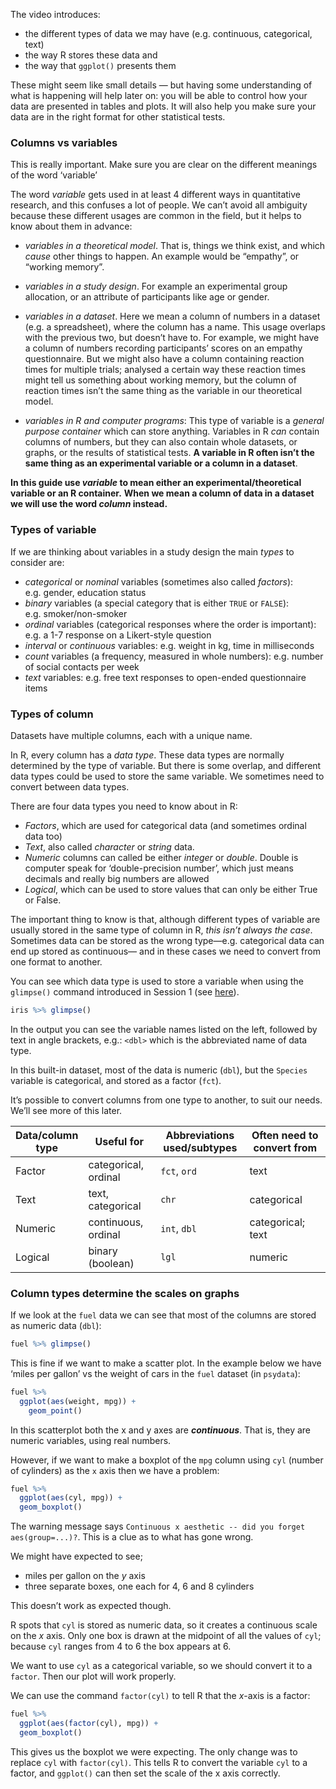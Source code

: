 The video introduces:

- the different types of data we may have (e.g. continuous, categorical, text)
- the way R stores these data and
- the way that `ggplot()` presents them


These might seem like small details — but having some understanding of what is happening will help later on: you
will be able to control how your data are presented in tables and plots. It will also help you make sure
your data are in the right format for other statistical tests.


### Columns vs variables

:::{.tip}

This is really important. Make sure you are clear on the different meanings of the word 'variable'

:::

The word *variable* gets used in at least 4 different ways in quantitative research, and this confuses a lot of people.
We can't avoid all ambiguity because these different usages are common in the field, but it helps to know
about them in advance:


- *variables in a theoretical model*. That is, things we think exist, and which *cause* other things to happen. An example would be "empathy", or "working memory".

- *variables in a study design*. For example an experimental group allocation, or an attribute of participants like age or gender.

- *variables in a dataset*. Here we mean a column of numbers in a dataset (e.g. a spreadsheet), where the column has a name. This usage overlaps with the previous two, but doesn't have to. For example, we might have a column of numbers recording participants' scores on an empathy questionnaire. But we might also have a column containing reaction times for multiple trials; analysed a certain way these reaction times might tell us something about working memory, but the column of reaction times isn't the same thing as the variable in our theoretical model.

- *variables in R and computer programs*: This type of variable is a *general purpose container* which can store anything. Variables in R *can* contain columns of numbers, but they can also contain whole datasets, or graphs, or the results of statistical tests. **A variable in R often isn't the same thing as an experimental variable or a column in a dataset**.


**In this guide use *variable* to mean either an experimental/theoretical variable or an R container.**
**When we mean a column of data in a dataset we will use the word *column* instead.**



### Types of variable

If we are thinking about variables in a study design the main *types* to consider are:

- *categorical* or *nominal* variables (sometimes also called *factors*): e.g. gender, education status
- *binary* variables (a special category that is either `TRUE` or `FALSE`): e.g. smoker/non-smoker
- *ordinal* variables (categorical responses where the order is important): e.g. a 1-7 response on a Likert-style question
- *interval* or *continuous* variables: e.g. weight in kg, time in milliseconds
- *count* variables (a frequency, measured in whole numbers): e.g. number of social contacts per week
- *text* variables: e.g. free text responses to open-ended questionnaire items



### Types of column

Datasets have multiple columns, each with a unique name.

In R, every column has a *data type*. These data types are normally determined by the type of variable. But there is
some overlap, and different data types could be used to store the same variable. We sometimes need to convert between
data types.

There are four data types you need to know about in R:

- *Factors*, which are used for categorical data (and sometimes ordinal data too)
- *Text*, also called *character* or *string* data.
- *Numeric* columns can called be either *integer* or *double*. Double is computer speak for 'double-precision number', which just means decimals and really big numbers are allowed
- *Logical*, which can be used to store values that can only be either True or False.


The important thing to know is that, although different types of variable are usually stored in the same
type of column in R, *this isn't always the case*. Sometimes data can be stored as the wrong type---e.g.
categorical data can end up stored as continuous--- and in these cases we need to convert from one
format to another.


You can see which data type is used to store a variable when using the `glimpse()` command introduced in
Session 1 (see [here](session-1.html#exploring)).

```r
iris %>% glimpse()
```

In the output you can see the variable names listed on the left, followed by text in angle brackets, e.g.: `<dbl>` which
is the abbreviated name of data type.

In this built-in dataset, most of the data is numeric (`dbl`), but the `Species` variable is categorical, and stored as a factor (`fct`).

It's possible to convert columns from one type to another, to suit our needs. We'll see more of this later.


| Data/column type | Useful for             | Abbreviations used/subtypes | Often need to convert from |
| ---------------- | ---------------------- | --------------------------- | -------------------------- |
| Factor           | categorical, ordinal   | `fct`, `ord`                | text                       |
| Text             | text, categorical      | `chr`                       | categorical                |
| Numeric          | continuous, ordinal    | `int`, `dbl`                | categorical; text          |
| Logical          | binary (boolean)       | `lgl`                       | numeric                    |




### Column types determine the scales on graphs

If we look at the `fuel` data we can see that most of the columns are stored as numeric data (`dbl`):

```r
fuel %>% glimpse()
```

This is fine if we want to make a scatter plot. In the example below we have 'miles per gallon' vs the weight of cars in the `fuel` dataset (in `psydata`):

```r
fuel %>%
  ggplot(aes(weight, mpg)) +
    geom_point()       
```

In this scatterplot both the x and y axes are ***continuous***. 
That is, they are numeric variables, using real numbers.


However, if we want to make a boxplot of the `mpg` column using `cyl` (number of cylinders) as the `x` axis then we have a problem:

```r
fuel %>%
  ggplot(aes(cyl, mpg)) +
  geom_boxplot()
```

The warning message says `Continuous x aesthetic -- did you forget aes(group=...)?`. This is a 
clue as to what has gone wrong.

We might have expected to see;

- miles per gallon on the $y$ axis
- three separate boxes, one each for 4, 6 and 8 cylinders

This doesn't work as expected though.

R spots that `cyl` is stored as numeric data, so it creates a continuous scale on the $x$ axis. 
Only one box is drawn at the midpoint of all the values of `cyl`;  because `cyl` ranges from 
4 to 6 the box appears at 6.


We want to use `cyl` as a categorical variable, so we should convert it to a `factor`.
Then our plot will work properly.

We can use the command `factor(cyl)` to tell R that the $x$-axis is a factor:

```r
fuel %>%
  ggplot(aes(factor(cyl), mpg)) +
  geom_boxplot()
```

This gives us the boxplot we were expecting. The only change was to replace `cyl` with `factor(cyl)`. 
This tells R to convert the variable `cyl` to a factor, and  `ggplot()` can then set the scale of the x axis correctly.

